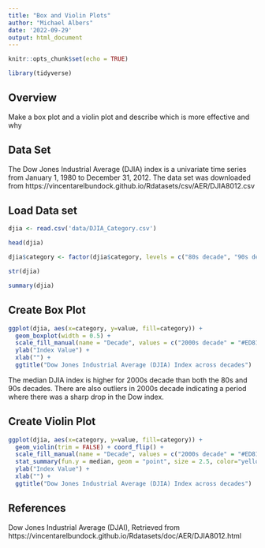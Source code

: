 ```yaml
---
title: "Box and Violin Plots"
author: "Michael Albers"
date: '2022-09-29'
output: html_document
---
```


```r
knitr::opts_chunk$set(echo = TRUE)
```

```r
library(tidyverse)
```


## Overview

Make a box plot and a violin plot and describe which is more effective and why


## Data Set


The Dow Jones Industrial Average (DJIA) index is a univariate time series from January 1, 1980 to December 31, 2012. The data set was downloaded from https://vincentarelbundock.github.io/Rdatasets/csv/AER/DJIA8012.csv


## Load Data set 


```r
djia <- read.csv('data/DJIA_Category.csv')
```


```r
head(djia)
```



```r
djia$category <- factor(djia$category, levels = c("80s decade", "90s decade", "2000s decade"))
```

```r
str(djia)
```


```r
summary(djia)
```

## Create Box Plot


```r
ggplot(djia, aes(x=category, y=value, fill=category)) +
  geom_boxplot(width = 0.5) +
  scale_fill_manual(name = "Decade", values = c("2000s decade" = "#ED813E", "90s decade" = "#9F8CFF", "80s decade" = "#1FD655")) +
  ylab("Index Value") +
  xlab("") +
  ggtitle("Dow Jones Industrial Average (DJIA) Index across decades")
```

The median DJIA index is higher for 2000s decade than both the 80s and 90s decades.  There are also outliers in 2000s decade indicating a period where there was a sharp drop in the Dow index.


## Create Violin Plot


```r
ggplot(djia, aes(x=category, y=value, fill=category)) +
  geom_violin(trim = FALSE) + coord_flip() + 
  scale_fill_manual(name = "Decade", values = c("2000s decade" = "#ED813E", "90s decade" = "#9F8CFF", "80s decade" = "#1FD655")) +
  stat_summary(fun.y = median, geom = "point", size = 2.5, color="yellow") +
  ylab("Index Value") +
  xlab("") +
  ggtitle("Dow Jones Industrial Average (DJIA) Index across decades")
```





## References

Dow Jones Industrial Average (DJAI), Retrieved from https://vincentarelbundock.github.io/Rdatasets/doc/AER/DJIA8012.html

